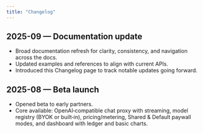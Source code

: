 ```yaml
---
title: "Changelog"
---
```


## 2025-09 — Documentation update

- Broad documentation refresh for clarity, consistency, and navigation across the docs.
- Updated examples and references to align with current APIs.
- Introduced this Changelog page to track notable updates going forward.

## 2025-08 — Beta launch

- Opened beta to early partners.
- Core available: OpenAI‑compatible chat proxy with streaming, model registry (BYOK or built‑in), pricing/metering, Shared & Default paywall modes, and dashboard with ledger and basic charts.
